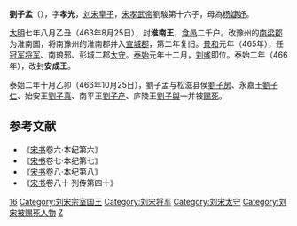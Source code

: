 '''劉子孟'''（{{bd|459年||466年|10月25日|catIdx=L}}），字'''孝光'''，[[刘宋|刘宋]][[皇子|皇子]]，[[宋孝武帝|宋孝武帝]]劉駿第十六子，母為[[杨婕妤_(刘骏)|杨婕妤]]。

[[大明_(刘宋)|大明]]七年八月乙丑（463年8月25日），封'''淮南王'''，[[食邑|食邑]]二千户。改豫州的[[南梁郡|南梁郡]]为淮南国，将南豫州的淮南郡并入[[宣城郡|宣城郡]]，第二年复旧。[[景和|景和]]元年（465年），任[[冠军将军|冠军将军]]、南琅邪、彭城二郡[[太守|太守]]。[[泰始_(刘宋)|泰始]]元年十二月，[[刘彧|刘彧]]即位。泰始二年（466年），改封'''安成王'''。

泰始二年十月乙卯（466年10月25日），劉子孟与松滋县侯[[劉子房|劉子房]]、永嘉王[[刘子仁_(刘宋)|劉子仁]]、始安王[[劉子真|劉子真]]、南平王[[劉子产|劉子产]]、庐陵王[[劉子舆|劉子舆]]一并被[[赐死|赐死]]。

==参考文献 ==
*《[[宋书|宋书]]卷六·本纪第六》
*《[[宋书|宋书]]卷七·本纪第七》
*《[[宋书|宋书]]卷八·本纪第八》
*《[[宋书|宋书]]卷八十·列传第四十》

[[Category:宋孝武帝皇子|16]]
[[Category:刘宋宗室国王|Category:刘宋宗室国王]]
[[Category:刘宋将军|Category:刘宋将军]]
[[Category:刘宋太守|Category:刘宋太守]]
[[Category:刘宋被赐死人物|Category:刘宋被赐死人物]]
[[Category:刘姓|Z]]